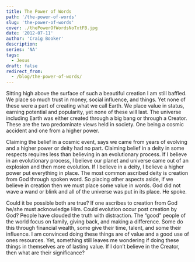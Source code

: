 ```yaml
---
title: The Power of Words
path: '/the-power-of-words'
slug: 'the-power-of-words'
cover: ./thePowerOfWordsNoTxtFB.jpg
date: '2012-07-11'
author: 'Craig Booker'
description:
series: 'NA'
tags:
  - Jesus
draft: false
redirect_from:
  - /blog/the-power-of-words/
---
```


Sitting high above the surface of such a beautiful creation I am still baffled. We place so much trust in money, social influence, and things. Yet none of these were a part of creating what we call Earth. We place value in status, earning potential and popularity, yet none of these will last. The universe including Earth was either created through a big bang or through a Creator. These are the two predominate views held in society. One being a cosmic accident and one from a higher power.

Claiming the belief in a cosmic event, says we came from years of evolving and a higher power or deity had no part. Claiming belief in a deity in some respects requires less than believing in an evolutionary process. If I believe in an evolutionary process, I believe our planet and universe came out of an explosion and then more evolution. If I believe in a deity, I believe a higher power put everything in place. The most common ascribed deity is creation from God through spoken word. So placing other aspects aside, if we believe in creation then we must place some value in words. God did not wave a wand or blink and all of the universe was put in its place. He spoke.

Could it be possible both are true? If one ascribes to creation from God he/she must acknowledge Him. Could evolution occur post creation by God? People have clouded the truth with distraction. The “good” people of the world focus on family, giving back, and making a difference. Some do this through financial wealth, some give their time, talent, and some their influence. I am convinced doing these things are of value and a good use of ones resources. Yet, something still leaves me wondering if doing these things in themselves are of lasting value. If I don’t believe in the Creator, then what are their significance?
